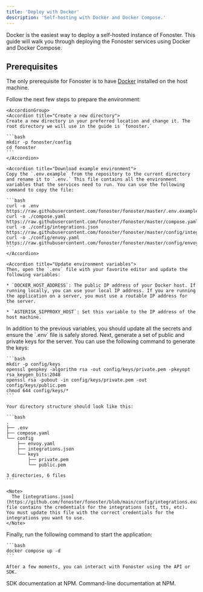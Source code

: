 ```yaml
---
title: 'Deploy with Docker'
description: 'Self-hosting with Docker and Docker Compose.'
---
```


Docker is the easiest way to deploy a self-hosted instance of Fonoster. This guide will walk you through deploying the Fonoster services using Docker and Docker Compose.

## Prerequisites

The only prerequisite for Fonoster is to have [Docker](https://docs.docker.com/get-docker/) installed on the host machine.

<Steps>
  <Step title="Prepare the environment">
    Follow the next few steps to prepare the environment:

    <AccordionGroup>
    <Accordion title="Create a new directory">
    Create a new directory in your preferred location and change it. The root directory we will use in the guide is `fonoster.`

    ```bash
    mkdir -p fonoster/config
    cd fonoster
    ```
    </Accordion>

    <Accordion title="Download example environment">
    Copy the `.env.example` from the repository to the current directory and rename it to `.env.` This file contains all the environment variables that the services need to run. You can use the following command to copy the file:

    ```bash
    curl -o .env https://raw.githubusercontent.com/fonoster/fonoster/master/.env.example
    curl -o ./compose.yaml https://raw.githubusercontent.com/fonoster/fonoster/master/compose.yaml
    curl -o ./config/integrations.json https://raw.githubusercontent.com/fonoster/fonoster/master/config/integrations.example.json
    curl -o ./config/envoy.yaml https://raw.githubusercontent.com/fonoster/fonoster/master/config/envoy.yaml
    ```
    </Accordion>

    <Accordion title="Update environment variables">
    Then, open the `.env` file with your favorite editor and update the following variables:

    * `DOCKER_HOST_ADDRESS`: The public IP address of your Docker host. If running locally, you can use your local IP address. If you are running the application on a server, you must use a routable IP address for the server.

    * `ASTERISK_SIPPROXY_HOST`: Set this variable to the IP address of the host machine.

<Warning>
    In addition to the previous variables, you should update all the secrets and ensure the `.env` file is safely stored.
</Warning>
    </Accordion>
  </Step>

  <Step title="Generate keys">
    Next, generate a set of public and private keys for the server. You can use the following command to generate the keys:

    ```bash
    mkdir -p config/keys
    openssl genpkey -algorithm rsa -out config/keys/private.pem -pkeyopt rsa_keygen_bits:2048
    openssl rsa -pubout -in config/keys/private.pem -out config/keys/public.pem
    chmod 644 config/keys/*
    ```

    Your directory structure should look like this:

    ```bash
    .
    ├── .env
    ├── compose.yaml
    └── config
        ├── envoy.yaml
        ├── integrations.json
        └── keys
            ├── private.pem
            └── public.pem

    3 directories, 6 files
    ```

    <Note>
      The [integrations.json](https://github.com/fonoster/fonoster/blob/main/config/integrations.example.json) file contains the credentials for the integrations (stt, tts, etc). You must update this file with the correct credentials for the integrations you want to use.
    </Note>
  </Step>

  <Step title="Start the server">
    Finally, run the following command to start the application:

    ```bash
    docker compose up -d
    ```

    After a few moments, you can interact with Fonoster using the API or SDK.
  </Step>
</Steps>

<CardGroup cols={2}>
  <Card title="SDK" icon="npm" color="#C53635" href="https://www.npmjs.com/package/@fonoster/sdk">
    SDK documentation at NPM.
  </Card>

  <Card title="Command-Line" icon="npm" color="#C53635" href="https://www.npmjs.com/package/@fonoster/ctl">
    Command-line documentation at NPM.
  </Card>
</CardGroup>
